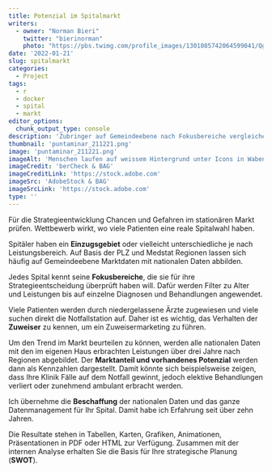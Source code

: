 ```yaml
---
title: Potenzial im Spitalmarkt
writers: 
  - owner: "Norman Bieri"
    twitter: "bierinorman"
    photo: "https://pbs.twimg.com/profile_images/1301085742064599041/QgufA9ab_400x400.jpg"
date: '2022-01-21'
slug: spitalmarkt
categories:
  - Project
tags:
  - r
  - docker
  - spital
  - markt
editor_options:
  chunk_output_type: console
description: 'Zubringer auf Gemeindeebene nach Fokusbereiche vergleichen.'
thumbnail: 'puntaminar_211221.png'
image: 'puntaminar_211221.png'
imageAlt: 'Menschen laufen auf weissem Hintergrund unter Icons in Wabenform mit vielen smartem Hilfsmitteln.'
imageCredit: 'berCheck & BAG'
imageCreditLink: 'https://stock.adobe.com'
imageSrc: 'AdobeStock & BAG'
imageSrcLink: 'https://stock.adobe.com'
type: ''
---
```


Für die Strategieentwicklung Chancen und Gefahren im stationären Markt prüfen. 
Wettbewerb wirkt, wo viele Patienten eine reale Spitalwahl haben.

Spitäler haben ein **Einzugsgebiet** oder vielleicht unterschiedliche je nach Leistungsbereich. 
Auf Basis der PLZ und Medstat Regionen lassen sich häufig auf Gemeindeebene Marktdaten mit nationalen Daten abbilden.

Jedes Spital kennt seine **Fokusbereiche**, die sie für ihre Strategieentscheidung überprüft haben will. Dafür werden Filter zu Alter und Leistungen bis auf einzelne Diagnosen und Behandlungen angewendet.

Viele Patienten werden durch niedergelassene Ärzte zugewiesen und viele suchen direkt die Notfallstation auf. Daher ist es wichtig, das Verhalten der **Zuweiser** zu kennen, um ein Zuweisermarketing zu führen.

Um den Trend im Markt beurteilen zu können, werden alle nationalen Daten mit den im eigenen Haus erbrachten Leistungen über drei Jahre nach Regionen abgebildet.
Der **Marktanteil und vorhandenes Potenzial** werden dann als Kennzahlen dargestellt.
Damit könnte sich beispielsweise zeigen, dass Ihre Klinik Fälle auf dem Notfall gewinnt,
jedoch elektive Behandlungen verliert oder zunehmend ambulant erbracht werden.

Ich übernehme die **Beschaffung** der nationalen Daten und das ganze Datenmanagement für Ihr Spital. Damit habe ich Erfahrung seit über zehn Jahren.

Die Resultate stehen in Tabellen, Karten, Grafiken, Animationen, Präsentationen in PDF  oder HTML zur Verfügung. 
Zusammen mit der internen Analyse erhalten Sie die Basis für Ihre strategische Planung (**SWOT**).

